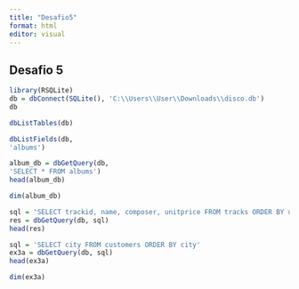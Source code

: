 ---
title: "Desafio5"
format: html
editor: visual
---

## Desafio 5

```{r}
library(RSQLite)
db = dbConnect(SQLite(), 'C:\\Users\\User\\Downloads\\disco.db')
db

```

```{r}
dbListTables(db)

```

```{r}
dbListFields(db,
'albums')

```

```{r}
album_db = dbGetQuery(db,
'SELECT * FROM albums')
head(album_db)
```

```{r}
dim(album_db)

```

```{r}
sql = 'SELECT trackid, name, composer, unitprice FROM tracks ORDER BY unitprice'
res = dbGetQuery(db, sql)
head(res)

```

```{r}
sql = 'SELECT city FROM customers ORDER BY city'
ex3a = dbGetQuery(db, sql)
head(ex3a)

```

```{r}
dim(ex3a)
```
